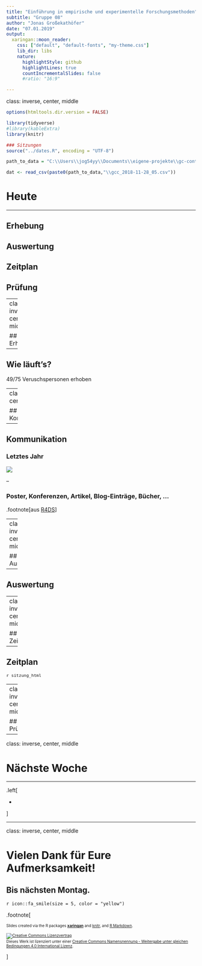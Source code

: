 ```yaml
---
title: "Einführung in empirische und experimentelle Forschungsmethoden"
subtitle: "Gruppe 08"
author: "Jonas Großekathöfer"
date: "07.01.2019"
output:
  xaringan::moon_reader:
    css: ["default", "default-fonts", "my-theme.css"]
    lib_dir: libs
    nature:
      highlightStyle: github
      highlightLines: true
      countIncrementalSlides: false
      #ratio: "16:9"

---
```

class: inverse, center, middle

```r
options(htmltools.dir.version = FALSE)

library(tidyverse)
#library(kableExtra)
library(knitr)

### Sitzungen
source("../dates.R", encoding = "UTF-8")

path_to_data = "C:\\Users\\jog54yy\\Documents\\eigene-projekte\\gc-context\\experiment\\data\\raw"

dat <- read_csv(paste0(path_to_data,"\\gcc_2018-11-28_05.csv"))


```



# Heute
 --- 

## Erhebung
## Auswertung
## Zeitplan
## Prüfung

---
class: inverse, center, middle

## Erhebung

---

## Wie läuft's?

49/75 Veruschspersonen erhoben

---
class: inverse, center, middle

## Kommunikation

---

## Kommunikation

### Letztes Jahr

![](https://r4ds.had.co.nz/diagrams/data-science-explore.png)  

--

### Poster, Konferenzen, Artikel, Blog-Einträge, Bücher, ...

.footnote[aus [R4DS](https://r4ds.had.co.nz/)]

---
class: inverse, center, middle

## Auswertung

---

## Auswertung

---
class: inverse, center, middle

## Zeitplan

---

## Zeitplan

<font size="-1">`r sitzung_html`</font>

---
class: inverse, center, middle

## Prüfung

---

class: inverse, center, middle

# Nächste Woche

 ---

.left[

+   

]

---
class: inverse, center, middle

# Vielen Dank für Eure Aufmerksamkeit!

## Bis nächsten Montag.

`r icon::fa_smile(size = 5, color = "yellow")`


.footnote[
    
 <font size="-2">Slides created via the R packages [**xaringan**](https://github.com/yihui/xaringan) and [knitr](http://yihui.name/knitr), and [R Markdown](https://rmarkdown.rstudio.com).
    
<a rel="license" href="http://creativecommons.org/licenses/by-sa/4.0/"><img alt="Creative Commons Lizenzvertrag" style="border-width:0" src="https://i.creativecommons.org/l/by-sa/4.0/88x31.png" /></a><br />Dieses Werk ist lizenziert unter einer <a rel="license" href="http://creativecommons.org/licenses/by-sa/4.0/">Creative Commons Namensnennung - Weitergabe unter gleichen Bedingungen 4.0 International Lizenz</a>.</font size>

]